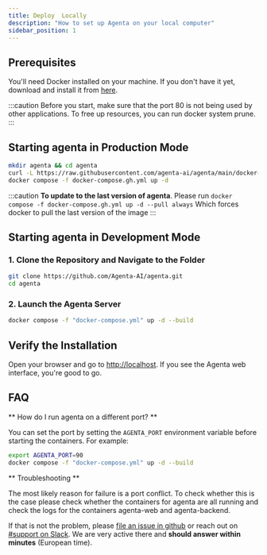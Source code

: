 ```yaml
---
title: Deploy  Locally
description: "How to set up Agenta on your local computer"
sidebar_position: 1
---
```


## Prerequisites

You'll need Docker installed on your machine. If you don't have it yet, download and install it from [here](https://docs.docker.com/get-docker/).

:::caution
Before you start, make sure that the port 80 is not being used by other applications. To free up resources, you can run docker system prune.
:::

## Starting agenta in Production Mode

```bash
mkdir agenta && cd agenta
curl -L https://raw.githubusercontent.com/agenta-ai/agenta/main/docker-compose.gh.yml -o docker-compose.gh.yml
docker compose -f docker-compose.gh.yml up -d
```

:::caution
**To update to the last version of agenta**. Please run `docker compose -f docker-compose.gh.yml up -d --pull always` Which forces docker to pull the last version of the image
:::

## Starting agenta in Development Mode

### 1. Clone the Repository and Navigate to the Folder

```bash
git clone https://github.com/Agenta-AI/agenta.git
cd agenta
```

### 2. Launch the Agenta Server

```bash
docker compose -f "docker-compose.yml" up -d --build
```

## Verify the Installation

Open your browser and go to [http://localhost](http://localhost). If you see the Agenta web interface, you're good to go.

## FAQ

** How do I run agenta on a different port? **

You can set the port by setting the `AGENTA_PORT` environment variable before starting the containers. For example:

```bash
export AGENTA_PORT=90
docker compose -f "docker-compose.yml" up -d --build
```

** Troubleshooting **

The most likely reason for failure is a port conflict. To check whether this is the case please check whether the containers for agenta are all running and check the logs for the containers agenta-web and agenta-backend.

If that is not the problem, please [file an issue in github](https://github.com/Agenta-AI/agenta/issues/new/choose) or reach out on [#support on Slack](https://join.slack.com/t/agenta-hq/shared_invite/zt-1zsafop5i-Y7~ZySbhRZvKVPV5DO_7IA). We are very active there and **should answer within minutes** (European time).
